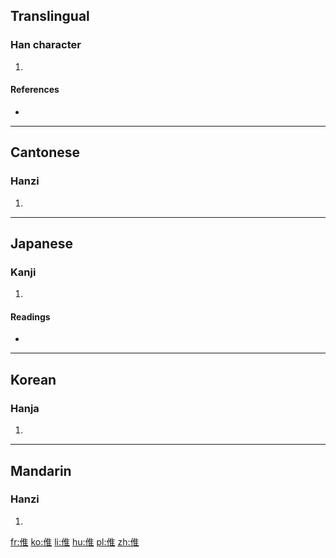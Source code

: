 ==Translingual==

===Han character===
{{Han char|rn=9|rad=人|as=08|sn=10|four=20214|canj=人人土 (OOG), X人人土 (XOOG)|ids=⿰亻隹}}

# {{defn|Han|sort=人08}}

====References====
* {{Han ref|kx=0108.110|dkj=00782|dj=0231.010|hdz=10180.010|uh=5020|ud=20512|bh=D0D8|bd=53464}}

----

==Cantonese==

===Hanzi===
{{yue-hanzi|jyut=[[seoi1]]|y=seui1}}

# {{defn|lang=yue|sort=人08}}

----

==Japanese==

===Kanji===
{{ja-kanji|grade=|rs=人08}}

# {{defn|lang=ja|sort=人08}}

====Readings====
* {{ja-readings|on=[[き]] (ki)|kun=[[みにくい]] (minikui)}}

----

==Korean==

===Hanja===
{{ko-hanja|hangeul=휴|rv=hyu|mr=hyu}}

# {{defn|lang=ko|sort=人08}}

----

==Mandarin==

===Hanzi===
{{cmn-hanzi|pin=[[suī]] ([[sui1]])|wg=sui<sup>1</sup>}}

# {{defn|lang=cmn|sort=人08}}

[[fr:倠]]
[[ko:倠]]
[[li:倠]]
[[hu:倠]]
[[pl:倠]]
[[zh:倠]]